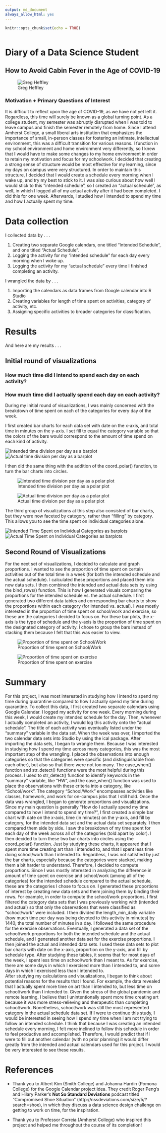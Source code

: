 ```yaml
---
output: md_document
always_allow_html: yes
---
```


```r
knitr::opts_chunk$set(echo = TRUE)
```


```r

```

# Diary of a Data Science Student
## How to Avoid Cabin Fever in the Age of COVID-19
![Greg Heffley](./images/greg.png)

### Motivation + Primary Questions of Interest

It is difficult to reflect upon the age of COVID-19, as we have not yet left it.  Regardless, this time will surely be known as a global turning point.  As a college student, my semester was abruptly disrupted when I was told to leave campus and finish the semester remotely from home.  Since I attend Amherst College, a small liberal arts institution that emphasizes the importance of small, in-person classes for fostering an intimate, intellectual environment, this was a difficult transition for various reasons.
I function in my school environment and home environment very differently, so I knew that I would have to make some changes to my home environment in order to retain my motivation and focus for my schoolwork.  I decided that creating a strong sense of structure would be most effective for my learning, since my days on campus were very structured.  In order to maintain this structure, I decided that I would create a schedule every morning when I wake up, and try my best to stick to it.  I was also curious about how well I would stick to this "intended schedule", so I created an "actual schedule", as well, in which I logged all of my actual activity after it had been completed.  I did this for one week.  Afterwards, I studied how I intended to spend my time and how I actually spent my time.



# Data collection

I collected data by . . . 

1. Creating two separate Google calendars, one titled "Intended Schedule", and one titled "Actual Schedule".
2. Logging the activity for my "intended schedule" for each day every morning when I woke up.
3. Logging the activity for my "actual schedule" every time I finished completing an activity.

I wrangled the data by . . .

1. Importing the calendars as data frames from Google calendar into R Studio
2. Creating variables for length of time spent on activities, category of activity, etc.
3. Assigning specific activities to broader categories for classification.


# Results

And here are my results . . .

## Initial round of visualizations 
### How much time did I intend to spend each day on each activity?
### How much time did I actually spend each day on each activity?

During my initial round of visualizations, I was mainly concerned with the breakdown of time spent on each of the categories for every day of the week.

I first created bar charts for each data set with date on the x-axis, and total time in minutes on the y-axis.  I set fill to equal the category variable so that the colors of the bars would correspond to the amount of time spend on each kind of activity.  


![Intended time division per day as a barplot](./images/Rplot1.png)
![Actual time division per day as a barplot](./images/Rplot2.png)

I then did the same thing with the addition of the coord_polar() function, to turn the bar charts into circles.  

![Intended time division per day as a polar plot](./images/Rplot3.png)


![Actual time division per day as a polar plot](./images/Rplot4.png)

The third group of visualizations at this step also consisted of bar charts, but they were now faceted by category, rather than "filling" by category.  This allows you to see the time spent on individual categories alone.

![Intended Time Spent on Individual Categories as barplots](./images/Rplot5.png)
![Actual Time Spent on Individual Categories as barplots](./images/Rplot6.png)

## Second Round of Visualizations

For the next set of visualizations, I decided to calculate and graph proportions.  I wanted to see the proportion of time spent on certain activities out of the total time in a week (for both the intended schedule and the actual schedule).  I calculated these proportions and placed them into new data sets.  I then combined the intended and actual data sets by using the bind_rows() function.  This is how I generated visuals comparing the proportions for the intended schedule vs. the actual schedule.  I first generated two different data tables and corresponding bar charts to show the proportions within each category (for intended vs. actual).  I was mostly interested in the proportion of time spent on school/work and exercise, so these are the categories I decided to focus on.  For these bar plots, the x-axis is the type of schedule and the y-axis is the proportion of time spent on the designated category of activity.  I chose to group the bars instead of stacking them because I felt that this was easier to view.

![Proportion of time spent on School/Work](./images/Rplot7.png)





![Proportion of time spent on exercise](./images/Rplot8.png)

# Summary 

For this project, I was most interested in studying how I intend to spend my time during quarantine compared to how I actually spend my time during quarantine.  To collect this data, I first created two separate calendars using Google Calendar.  I logged my activity for one week.  Every morning during this week, I would create my intended schedule for the day.  Then, whenever I actually completed an activity, I would log this activity onto the "actual schedule".  The title of each activity was eventually listed under the "summary" variable in the data set.  When the week was over, I imported the two calendar data sets into Studio by using the ical package.  After importing the data sets, I began to wrangle them.
Because I was interested in studying how I spend my time across many categories, this was the most important step of the wrangling.  I placed the observations into enough categories so that the categories were specific (and distinguishable from each other), but also so that there were not too many.  The case_when() function and str_detect() functions were the most helpful during this process.  I used to str_detect() function to identify keywords in the "summary" variable, like "HW", and the case_when() function was used to place the observations with these criteria into a category, like "School/work".  The category "School/Work" encompasses activities like classes, homework, and work for on-campus jobs that I still hold.  Once the data was wrangled, I began to generate proportions and visualizations.  Since my main question is generally "How do I actually spend my time compared to how I intend to spend my time?", I first created a simple bar chart with date on the x-axis, time (in minutes) on the y-axis, and fill by category, for the intended data set and the actual data set separately. I then compared them side by side.  I saw the breakdown of my time spent for each day of the week across all of the categories (told apart by color).  I then decided to turn these two bar charts into circles using the coord_polar() function.  Just by studying these charts, it appeared that I spent more time creating art than I intended to, and that I spent less time doing school/work than I intended to.  Regardless, I was not satisfied by just the bar charts, especially because the categories were stacked, making them a bit harder to understand.  Therefore, I decided to compute proportions.  Since I was mostly interested in analyzing the difference in amount of time spent on exercise and school/work (among all of the categories) for the intended schedule compared to the actual schedule, these are the categories I chose to focus on.  I generated these proportions of interest by creating new data sets and them joining them by binding their rows.  For example, in order to compute the school/work proportions, I first filtered the category data sets that I was previously working with (intended and actual) so that only the observations that were classified as "school/work" were included.  I then divided the length_min_daily variable (how much time per day was being devoted to this activity in minutes) by 1440, the total number of minutes in a day.  I followed the same procedure for the exercise observations.  Eventually, I generated a data set of the school/work proportions for both the intended schedule and the actual schedule, and I generated another data set for the exercise proportions.  I then joined the actual and intended data sets.  I used these data sets to plot bar charts with date on the x-axis, proportion on the y-axis, and fill by schedule type.  After studying these tables, it seems that for most days of the week, I spent less time on school/work than I meant to.  As for exercise, there are some days in which I exercised more than I intended to, and some days in which I exercised less than I intended to.  
After studying my calculations and visualizations, I began to think about potential reasons for the results that I found.  For example, the data revealed that I actually spent more time on art than I intended to, but less time on school/work than I intended to.  Given the stress of the global pandemic and remote learning, I believe that I unintentionally spent more time creating art because it was more stress-relieving and therapeutic than completing school/work.  Nonetheless, school/work was still the most represented category in the actual schedule data set.  If I were to continue this study, I would be interested in seeing how I spend my time when I am not trying to follow an intended schedule.  I think that because I was creating an intended schedule every morning, I felt more inclined to follow this schedule in order to feel productive and accomplished.  Therefore, I would predict that if I were to fill out another calendar (with no prior planning) it would differ greatly from the intended and actual calendars used for this project.  I would be very interested to see these results.

# References

- Thank you to Albert Kim (Smith College) and Johanna Hardin (Pomona College) for the Google Calendar project idea.  They credit Roger Peng's and Hilary Parker's **Not So Standard Deviations** podcast titled "Compromised Shoe Situation" (http://nssdeviations.com/size/5/?search=shoe), in which they discuss a data science design challenge on getting to work on time, for the inspiration.

- Thank you to Professor Correia (Amherst College) who inspired this project and helped me throughout the course of its completion!


